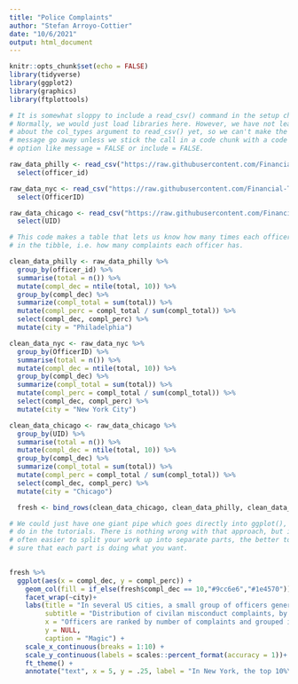 ```yaml
---
title: "Police Complaints"
author: "Stefan Arroyo-Cottier"
date: "10/6/2021"
output: html_document
---
```


```r
knitr::opts_chunk$set(echo = FALSE)
library(tidyverse)
library(ggplot2)
library(graphics)
library(ftplottools)

# It is somewhat sloppy to include a read_csv() command in the setup chunk.
# Normally, we would just load libraries here. However, we have not learned
# about the col_types argument to read_csv() yet, so we can't make the annoying
# message go away unless we stick the call in a code chunk with a code chunk
# option like message = FALSE or include = FALSE.

raw_data_philly <- read_csv("https://raw.githubusercontent.com/Financial-Times/police-misconduct-complaints-analysis/main/output/philly_clean.csv") %>% 
  select(officer_id) 

raw_data_nyc <- read_csv("https://raw.githubusercontent.com/Financial-Times/police-misconduct-complaints-analysis/main/output/nyc_clean.csv") %>% 
  select(OfficerID) 

raw_data_chicago <- read_csv("https://raw.githubusercontent.com/Financial-Times/police-misconduct-complaints-analysis/main/output/chicago_clean.csv") %>% 
  select(UID) 

```


```r

# This code makes a table that lets us know how many times each officer id appeared 
# in the tibble, i.e. how many complaints each officer has.

clean_data_philly <- raw_data_philly %>% 
  group_by(officer_id) %>% 
  summarise(total = n()) %>% 
  mutate(compl_dec = ntile(total, 10)) %>% 
  group_by(compl_dec) %>% 
  summarize(compl_total = sum(total)) %>% 
  mutate(compl_perc = compl_total / sum(compl_total)) %>% 
  select(compl_dec, compl_perc) %>% 
  mutate(city = "Philadelphia")

clean_data_nyc <- raw_data_nyc %>% 
  group_by(OfficerID) %>% 
  summarise(total = n()) %>% 
  mutate(compl_dec = ntile(total, 10)) %>% 
  group_by(compl_dec) %>% 
  summarize(compl_total = sum(total)) %>% 
  mutate(compl_perc = compl_total / sum(compl_total)) %>% 
  select(compl_dec, compl_perc) %>% 
  mutate(city = "New York City")

clean_data_chicago <- raw_data_chicago %>% 
  group_by(UID) %>% 
  summarise(total = n()) %>% 
  mutate(compl_dec = ntile(total, 10)) %>% 
  group_by(compl_dec) %>% 
  summarize(compl_total = sum(total)) %>% 
  mutate(compl_perc = compl_total / sum(compl_total)) %>% 
  select(compl_dec, compl_perc) %>% 
  mutate(city = "Chicago")

  fresh <- bind_rows(clean_data_chicago, clean_data_philly, clean_data_nyc)
```

```r
# We could just have one giant pipe which goes directly into ggplot(), like we
# do in the tutorials. There is nothing wrong with that approach, but it is
# often easier to split your work up into separate parts, the better to make
# sure that each part is doing what you want.

   
fresh %>% 
  ggplot(aes(x = compl_dec, y = compl_perc)) +
    geom_col(fill = if_else(fresh$compl_dec == 10,"#9cc6e6","#1e4570")) +
    facet_wrap(~city)+
    labs(title = "In several US cities, a small group of officers generate a disproportionate \nshare of misconduct complaints",
         subtitle = "Distribution of civilan misconduct complaints, by decile",
         x = "Officers are ranked by number of complaints and grouped into deciles",
         y = NULL,
         caption = "Magic") +
    scale_x_continuous(breaks = 1:10) +
    scale_y_continuous(labels = scales::percent_format(accuracy = 1))+
    ft_theme() +
    annotate("text", x = 5, y = .25, label = "In New York, the top 10%\nof officers who drew\ncomplaints between\n2007 and 2017 were\nresponsible for about\n32% of all complaints\nover the decade")
    
```

